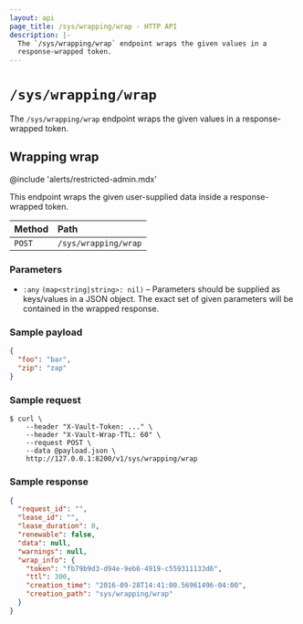 ```yaml
---
layout: api
page_title: /sys/wrapping/wrap - HTTP API
description: |-
  The `/sys/wrapping/wrap` endpoint wraps the given values in a
  response-wrapped token.
---
```


# `/sys/wrapping/wrap`

The `/sys/wrapping/wrap` endpoint wraps the given values in a response-wrapped
token.

## Wrapping wrap

@include 'alerts/restricted-admin.mdx'

This endpoint wraps the given user-supplied data inside a response-wrapped
token.

| Method | Path                 |
| :----- | :------------------- |
| `POST` | `/sys/wrapping/wrap` |

### Parameters

- `:any` `(map<string|string>: nil)` – Parameters should be supplied as
  keys/values in a JSON object. The exact set of given parameters will be
  contained in the wrapped response.

### Sample payload

```json
{
  "foo": "bar",
  "zip": "zap"
}
```

### Sample request

```shell-session
$ curl \
    --header "X-Vault-Token: ..." \
    --header "X-Vault-Wrap-TTL: 60" \
    --request POST \
    --data @payload.json \
    http://127.0.0.1:8200/v1/sys/wrapping/wrap
```

### Sample response

```json
{
  "request_id": "",
  "lease_id": "",
  "lease_duration": 0,
  "renewable": false,
  "data": null,
  "warnings": null,
  "wrap_info": {
    "token": "fb79b9d3-d94e-9eb6-4919-c559311133d6",
    "ttl": 300,
    "creation_time": "2016-09-28T14:41:00.56961496-04:00",
    "creation_path": "sys/wrapping/wrap"
  }
}
```
